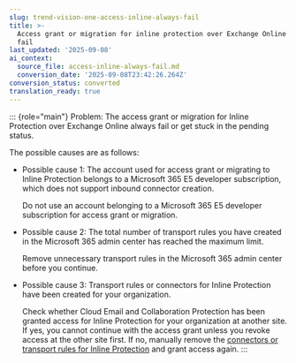 ```yaml
---
slug: trend-vision-one-access-inline-always-fail
title: >-
  Access grant or migration for inline protection over Exchange Online always
  fail
last_updated: '2025-09-08'
ai_context:
  source_file: access-inline-always-fail.md
  conversion_date: '2025-09-08T23:42:26.264Z'
conversion_status: converted
translation_ready: true
---
```


::: {role="main"}
Problem: The access grant or migration for Inline Protection over Exchange Online always fail or get stuck in the pending status.

The possible causes are as follows:

- Possible cause 1: The account used for access grant or migrating to Inline Protection belongs to a Microsoft 365 E5 developer subscription, which does not support inbound connector creation.

  Do not use an account belonging to a Microsoft 365 E5 developer subscription for access grant or migration.

- Possible cause 2: The total number of transport rules you have created in the Microsoft 365 admin center has reached the maximum limit.

  Remove unnecessary transport rules in the Microsoft 365 admin center before you continue.

- Possible cause 3: Transport rules or connectors for Inline Protection have been created for your organization.

  Check whether Cloud Email and Collaboration Protection has been granted access for Inline Protection for your organization at another site. If yes, you cannot continue with the access grant unless you revoke access at the other site first. If no, manually remove the [connectors or transport rules for Inline Protection](connectors-transport-inline.mdx) and grant access again.
:::
